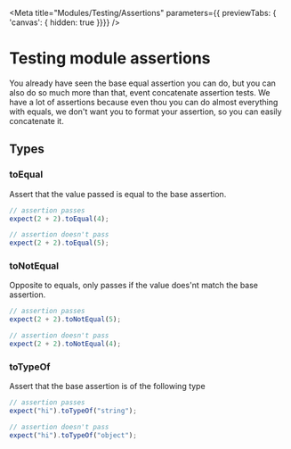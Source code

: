 
<Meta
	title="Modules/Testing/Assertions"
	parameters={{ previewTabs: { 'canvas': { hidden: true }}}}
/>

# Testing module assertions

You already have seen the base equal assertion you can do, but you can also do so much more than that, event concatenate assertion tests. We have a lot of assertions because even thou you can do almost everything with equals, we don't want you to format your assertion, so you can easily concatenate it.

## Types

### toEqual
Assert that the value passed is equal to the base assertion.

``` typescript
// assertion passes
expect(2 + 2).toEqual(4);

// assertion doesn't pass
expect(2 + 2).toEqual(5);
```

### toNotEqual
Opposite to equals, only passes if the value does'nt match the base assertion.

``` typescript
// assertion passes
expect(2 + 2).toNotEqual(5);

// assertion doesn't pass
expect(2 + 2).toNotEqual(4);
```

### toTypeOf
Assert that the base assertion is of the following type

``` typescript
// assertion passes
expect("hi").toTypeOf("string");

// assertion doesn't pass
expect("hi").toTypeOf("object");
```